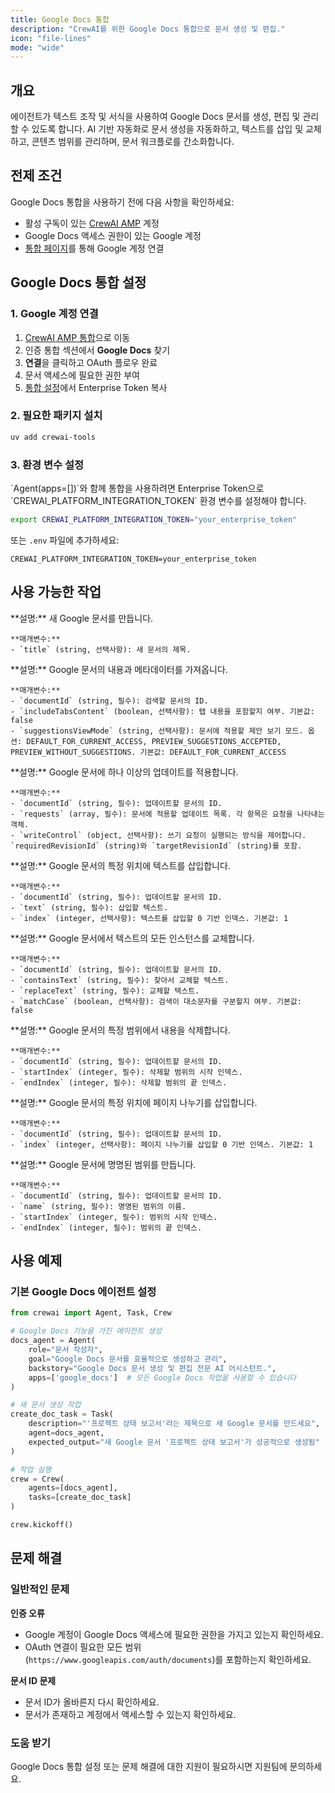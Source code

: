 ```yaml
---
title: Google Docs 통합
description: "CrewAI를 위한 Google Docs 통합으로 문서 생성 및 편집."
icon: "file-lines"
mode: "wide"
---
```


## 개요

에이전트가 텍스트 조작 및 서식을 사용하여 Google Docs 문서를 생성, 편집 및 관리할 수 있도록 합니다. AI 기반 자동화로 문서 생성을 자동화하고, 텍스트를 삽입 및 교체하고, 콘텐츠 범위를 관리하며, 문서 워크플로를 간소화합니다.

## 전제 조건

Google Docs 통합을 사용하기 전에 다음 사항을 확인하세요:

- 활성 구독이 있는 [CrewAI AMP](https://app.crewai.com) 계정
- Google Docs 액세스 권한이 있는 Google 계정
- [통합 페이지](https://app.crewai.com/crewai_plus/connectors)를 통해 Google 계정 연결

## Google Docs 통합 설정

### 1. Google 계정 연결

1. [CrewAI AMP 통합](https://app.crewai.com/crewai_plus/connectors)으로 이동
2. 인증 통합 섹션에서 **Google Docs** 찾기
3. **연결**을 클릭하고 OAuth 플로우 완료
4. 문서 액세스에 필요한 권한 부여
5. [통합 설정](https://app.crewai.com/crewai_plus/settings/integrations)에서 Enterprise Token 복사

### 2. 필요한 패키지 설치

```bash
uv add crewai-tools
```

### 3. 환경 변수 설정

<Note>
  `Agent(apps=[])`와 함께 통합을 사용하려면 Enterprise Token으로 `CREWAI_PLATFORM_INTEGRATION_TOKEN` 환경 변수를 설정해야 합니다.
</Note>

```bash
export CREWAI_PLATFORM_INTEGRATION_TOKEN="your_enterprise_token"
```

또는 `.env` 파일에 추가하세요:

```
CREWAI_PLATFORM_INTEGRATION_TOKEN=your_enterprise_token
```

## 사용 가능한 작업

<AccordionGroup>
  <Accordion title="google_docs/create_document">
    **설명:** 새 Google 문서를 만듭니다.

    **매개변수:**
    - `title` (string, 선택사항): 새 문서의 제목.
  </Accordion>

  <Accordion title="google_docs/get_document">
    **설명:** Google 문서의 내용과 메타데이터를 가져옵니다.

    **매개변수:**
    - `documentId` (string, 필수): 검색할 문서의 ID.
    - `includeTabsContent` (boolean, 선택사항): 탭 내용을 포함할지 여부. 기본값: false
    - `suggestionsViewMode` (string, 선택사항): 문서에 적용할 제안 보기 모드. 옵션: DEFAULT_FOR_CURRENT_ACCESS, PREVIEW_SUGGESTIONS_ACCEPTED, PREVIEW_WITHOUT_SUGGESTIONS. 기본값: DEFAULT_FOR_CURRENT_ACCESS
  </Accordion>

  <Accordion title="google_docs/batch_update">
    **설명:** Google 문서에 하나 이상의 업데이트를 적용합니다.

    **매개변수:**
    - `documentId` (string, 필수): 업데이트할 문서의 ID.
    - `requests` (array, 필수): 문서에 적용할 업데이트 목록. 각 항목은 요청을 나타내는 객체.
    - `writeControl` (object, 선택사항): 쓰기 요청이 실행되는 방식을 제어합니다. `requiredRevisionId` (string)와 `targetRevisionId` (string)를 포함.
  </Accordion>

  <Accordion title="google_docs/insert_text">
    **설명:** Google 문서의 특정 위치에 텍스트를 삽입합니다.

    **매개변수:**
    - `documentId` (string, 필수): 업데이트할 문서의 ID.
    - `text` (string, 필수): 삽입할 텍스트.
    - `index` (integer, 선택사항): 텍스트를 삽입할 0 기반 인덱스. 기본값: 1
  </Accordion>

  <Accordion title="google_docs/replace_text">
    **설명:** Google 문서에서 텍스트의 모든 인스턴스를 교체합니다.

    **매개변수:**
    - `documentId` (string, 필수): 업데이트할 문서의 ID.
    - `containsText` (string, 필수): 찾아서 교체할 텍스트.
    - `replaceText` (string, 필수): 교체할 텍스트.
    - `matchCase` (boolean, 선택사항): 검색이 대소문자를 구분할지 여부. 기본값: false
  </Accordion>

  <Accordion title="google_docs/delete_content_range">
    **설명:** Google 문서의 특정 범위에서 내용을 삭제합니다.

    **매개변수:**
    - `documentId` (string, 필수): 업데이트할 문서의 ID.
    - `startIndex` (integer, 필수): 삭제할 범위의 시작 인덱스.
    - `endIndex` (integer, 필수): 삭제할 범위의 끝 인덱스.
  </Accordion>

  <Accordion title="google_docs/insert_page_break">
    **설명:** Google 문서의 특정 위치에 페이지 나누기를 삽입합니다.

    **매개변수:**
    - `documentId` (string, 필수): 업데이트할 문서의 ID.
    - `index` (integer, 선택사항): 페이지 나누기를 삽입할 0 기반 인덱스. 기본값: 1
  </Accordion>

  <Accordion title="google_docs/create_named_range">
    **설명:** Google 문서에 명명된 범위를 만듭니다.

    **매개변수:**
    - `documentId` (string, 필수): 업데이트할 문서의 ID.
    - `name` (string, 필수): 명명된 범위의 이름.
    - `startIndex` (integer, 필수): 범위의 시작 인덱스.
    - `endIndex` (integer, 필수): 범위의 끝 인덱스.
  </Accordion>
</AccordionGroup>

## 사용 예제

### 기본 Google Docs 에이전트 설정

```python
from crewai import Agent, Task, Crew

# Google Docs 기능을 가진 에이전트 생성
docs_agent = Agent(
    role="문서 작성자",
    goal="Google Docs 문서를 효율적으로 생성하고 관리",
    backstory="Google Docs 문서 생성 및 편집 전문 AI 어시스턴트.",
    apps=['google_docs']  # 모든 Google Docs 작업을 사용할 수 있습니다
)

# 새 문서 생성 작업
create_doc_task = Task(
    description="'프로젝트 상태 보고서'라는 제목으로 새 Google 문서를 만드세요",
    agent=docs_agent,
    expected_output="새 Google 문서 '프로젝트 상태 보고서'가 성공적으로 생성됨"
)

# 작업 실행
crew = Crew(
    agents=[docs_agent],
    tasks=[create_doc_task]
)

crew.kickoff()
```

## 문제 해결

### 일반적인 문제

**인증 오류**
- Google 계정이 Google Docs 액세스에 필요한 권한을 가지고 있는지 확인하세요.
- OAuth 연결이 필요한 모든 범위(`https://www.googleapis.com/auth/documents`)를 포함하는지 확인하세요.

**문서 ID 문제**
- 문서 ID가 올바른지 다시 확인하세요.
- 문서가 존재하고 계정에서 액세스할 수 있는지 확인하세요.

### 도움 받기

<Card title="도움이 필요하신가요?" icon="headset" href="mailto:support@crewai.com">
  Google Docs 통합 설정 또는 문제 해결에 대한 지원이 필요하시면 지원팀에 문의하세요.
</Card>
